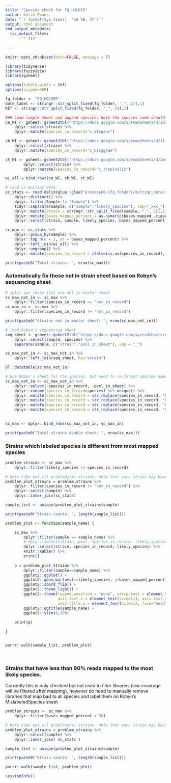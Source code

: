 ```yaml
---
title: "Species check for FQ_HOLDER"
author: Katie Evans
date: "`r format(Sys.time(), '%d %B, %Y')`"
output: html_document
rmd_output_metadata:
  rsc_output_files:
      -"*.tsv"
      
---
```


```r
knitr::opts_chunk$set(echo=FALSE, message = F)
```

```r
library(tidyverse)
library(fuzzyjoin)
library(gsheet)

options(tibble.width = Inf)
options(scipen=999)

```

```r

fq_folder <- "FQ_HOLDER"
date_label <- stringr::str_split_fixed(fq_folder, "_", 2)[,1]
RET <- stringr::str_split_fixed(fq_folder, "_", 2)[,2]

```


```r
### Load sample sheet and append species. Note the species name should be the same as what the species_check used
ce_WI <- gsheet::gsheet2tbl("https://docs.google.com/spreadsheets/d/10x-CcKNCl80F9hMcrGWC4fhP_cbekSzi5_IYBY2UqCc/edit?usp=sharing") %>%
    dplyr::select(strain) %>%
    dplyr::mutate(species_in_record="c_elegans")

cb_WI <- gsheet::gsheet2tbl("https://docs.google.com/spreadsheets/d/1IJHMLwuaxS_sEO31TyK5NLxPX7_qSd0bHNKverAv8-0/edit?usp=sharing") %>%
    dplyr::select(strain) %>%
    dplyr::mutate(species_in_record="c_briggsae")

ct_WI <- gsheet::gsheet2tbl("https://docs.google.com/spreadsheets/d/1mqXOlUX7UeiPBe8jfAwFZnqlzhb7X-eKGK_TydT7Gx4/edit?usp=sharing") %>%
        dplyr::select(strain) %>%
        dplyr::mutate(species_in_record="c_tropicalis")

wi_all = bind_rows(ce_WI, cb_WI, ct_WI)

```



```r

# read in multiqc data
sc_stats <- read.delim(glue::glue("processFQ-{fq_folder}/multiqc_data/multiqc_samtools_stats.txt"), stringsAsFactors=FALSE) %>% 
    dplyr::distinct() %>%
    dplyr::filter(Sample != "Sample") %>%
    tidyr::separate(Sample, c("sample","likely_species"), sep="_xxx_") %>% 
    dplyr::mutate(strain = stringr::str_split_fixed(sample, "_", 2)[,1]) %>%
    dplyr::mutate(bases_mapped_percent = as.numeric(bases_mapped_.cigar.)/as.numeric(total_length) * 100) %>% 
    dplyr::select(strain, sample, likely_species, bases_mapped_percent)

sc_max <- sc_stats %>%
    dplyr::group_by(sample) %>% 
    dplyr::top_n(n = 1, wt = bases_mapped_percent) %>% 
    dplyr::left_join(wi_all) %>% 
    dplyr::ungroup() %>% 
    dplyr::mutate(species_in_record = ifelse(is.na(species_in_record), "not_in_record", species_in_record))

print(paste0("Total strains: ", nrow(sc_max)))
```


### Automatically fix those not in strain sheet based on Robyn's sequencing sheet
```r
# split out those that are not in master sheet
sc_max_not_in <- sc_max %>%
    dplyr::filter(species_in_record == "not_in_record")
sc_max_in <- sc_max %>%
    dplyr::filter(species_in_record != "not_in_record")

print(paste0("Strains not in master sheet: ", nrow(sc_max_not_in)))

# load Robyn's sequencing sheet
seq_sheet <- gsheet::gsheet2tbl("https://docs.google.com/spreadsheets/d/1CpSpzU1p-WtGKIMBK99DL5AeZb-A8QrHPuLkM_fAuEY/edit#gid=484600292") %>%
    dplyr::select(sample, species) %>% 
    separate(sample, c("strain","pool_in_sheet"), sep = "_")

sc_max_not_in <- sc_max_not_in %>%
    dplyr::left_join(seq_sheet, by="strain")

DT::datatable(sc_max_not_in)

# Use Robyn's sheet for the species, but need to re-format species names
sc_max_not_in <- sc_max_not_in %>%
    dplyr::select(-species_in_record, -pool_in_sheet) %>%
    dplyr::rename(species_in_record=species) %>% unique() %>%
    dplyr::mutate(species_in_record = str_replace(species_in_record, "C. nigoni", "c_nigoni")) %>%
    dplyr::mutate(species_in_record = str_replace(species_in_record, "C. briggsae", "c_briggsae")) %>% 
    dplyr::mutate(species_in_record = str_replace(species_in_record, "C. elegans", "c_elegans")) %>% 
    dplyr::mutate(species_in_record = str_replace(species_in_record, "C. tropicalis", "c_tropicalis"))
    

sc_max <- dplyr::bind_rows(sc_max_not_in, sc_max_in)

print(paste0("Total strains double check: ", nrow(sc_max)))
```


### Strains which labeled species is different from most mapped species

```r
problem_strains <- sc_max %>%
    dplyr::filter(likely_species != species_in_record)

# here take out all problematic strains. note that each strain may have > 1 samples (aka sequencing runs)
problem_plot_strains = problem_strains %>%
    dplyr::filter(species_in_record != "not_in_record") %>%  
    dplyr::select(sample) %>% 
    dplyr::inner_join(sc_stats) 

sample_list <- unique(problem_plot_strains$sample)

print(paste0("Strain counts: ", length(sample_list)))

problem_plot <- function(sample_name) {

    sc_max %>%
        dplyr::filter(sample == sample_name) %>%
        # dplyr::select(strain, pool, species_in_record, likely_species) %>% 
        dplyr::select(strain, species_in_record, likely_species) %>% 
        knitr::kable() %>% 
        print()
    
    p = problem_plot_strains %>% 
        dplyr::filter(sample==sample_name) %>% 
        ggplot2::ggplot() +  
        ggplot2::geom_bar(aes(x=likely_species, y=bases_mapped_percent,fill=likely_species), stat = "identity") +
        ggplot2::coord_flip() + 
        ggplot2::theme_light() + 
        ggplot2::theme(legend.position = "none", strip.text = element_text(size = 14, face = "bold"), 
                       axis.text.x = element_text(size=11), axis.text.y = element_text(face = "bold"), 
                       axis.title.x = element_text(size=13, face="bold")) + 
        ggplot2::ggtitle(sample_name) + 
        ggplot2::ylim(0,100)
    
    print(p)

}


purrr::walk(sample_list, problem_plot)
```

<br>

### Strains that have less than 90% reads mapped to the most likely species. 
Currently this is only checked but not used to filter libraries (low coverage will be filtered after mapping), however do need to manually remove libraries that map bad to all species and label them on Robyn's MislabeledSpecies sheet

```r
problem_strains <- sc_max %>%
    dplyr::filter(bases_mapped_percent < 90)

# here take out all problematic strains. note that each strain may have > 1 samples (aka sequencing runs)
problem_plot_strains = problem_strains %>%  
    dplyr::select(sample) %>% 
    dplyr::inner_join( sc_stats ) 

sample_list <- unique(problem_plot_strains$sample)

print(paste0("Strain counts: ", length(sample_list)))

purrr::walk(sample_list, problem_plot)
```


```r
sessionInfo()
```